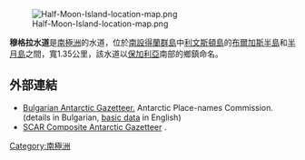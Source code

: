 {{no footnotes|time=2013-10-29T04:05:30+00:00}}
[[Image:Half-Moon-Island-location-map.png|thumb]]

'''穆格拉水道'''是[[南極洲|南極洲]]的水道，位於[[南設得蘭群島|南設得蘭群島]]中[[利文斯頓島|利文斯頓島]]的[[布爾加斯半島|布爾加斯半島]]和[[半月島|半月島]]之間，寬1.35公里，該水道以[[保加利亞|保加利亞]]南部的鄉鎮命名。

{{coord|62|36|15|S|59|54|20|W|display=title}}

==外部連結==
* [http://apcbg.org/gazet-bg.doc Bulgarian Antarctic Gazetteer.] {{Wayback|url=http://apcbg.org/gazet-bg.doc |date=20131012104624 }} Antarctic Place-names Commission. (details in Bulgarian, [http://apcbg.org/gazet.htm basic data] {{Wayback|url=http://apcbg.org/gazet.htm |date=20160304071225 }} in English)
* [http://data.aad.gov.au/aadc/gaz/scar/ SCAR Composite Antarctic Gazetteer] {{WebCite|url=https://www.webcitation.org/5ug2CfC7m?url=http://data.aad.gov.au/aadc/gaz/scar/ |date=20101202140255 |dateformat=iso }}.

{{南设得兰群岛}}

{{Antarctica-geo-stub}}

[[Category:南極洲|Category:南極洲]]